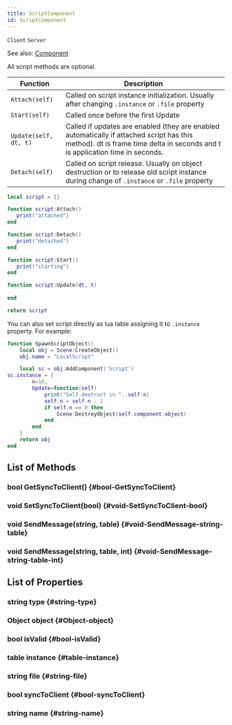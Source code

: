 ```yaml
---
title: ScriptComponent
id: ScriptComponent
---
```

`Client`
`Server`

See also: [Component](Component)

All script methods are optional.

| Function | Description |
| - | - |
| `Attach(self)` | Called on script instance initialization. Usually after changing `.instance` or `.file` property |
| `Start(self)` | Called once before the first Update |
| `Update(self, dt, t)` | Called if updates are enabled (they are enabled automatically if attached script has this method). dt is frame time delta in seconds and t is application time in seconds. |
| `Detach(self)` | Called on script release. Usually on object destruction or to release old script instance during change of `.instance` or `.file` property |


```lua title="component.lua"
local script = {}

function script:Attach()
   print("attached") 
end

function script:Detach()
   print("detached") 
end

function script:Start()
   print("starting") 
end

function script:Update(dt, t)
   
end

return script
```


You can also set script directly as lua table assigning it to `.instance` property. For example:

```lua
function SpawnScriptObject()
	local obj = Scene:CreateObject()
	obj.name = "LocalScript"

	local sc = obj:AddComponent('Script')
sc.instance = {
		n=10,
		Update=function(self)
			print("Self destruct in "..self.n)
			self.n = self.n - 1
			if self.n == 0 then
				Scene:DestroyObject(self.component.object)
			end
		end
	}	
	return obj	
end
```

## List of Methods

### bool GetSyncToClient() {#bool-GetSyncToClient}

### void SetSyncToClient(bool) {#void-SetSyncToClient-bool}

### void SendMessage(string, table) {#void-SendMessage-string-table}

### void SendMessage(string, table, int) {#void-SendMessage-string-table-int}

## List of Properties

### string type {#string-type}

### Object object {#Object-object}

### bool isValid {#bool-isValid}

### table instance {#table-instance}

### string file {#string-file}

### bool syncToClient {#bool-syncToClient}

### string name {#string-name}

